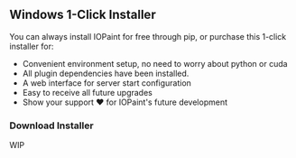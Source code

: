 
## Windows 1-Click Installer

You can always install IOPaint for free through pip, or purchase this 1-click installer for:

- Convenient environment setup, no need to worry about python or cuda
- All plugin dependencies have been installed.
- A web interface for server start configuration
- Easy to receive all future upgrades
- Show your support ❤️ for IOPaint's future development

### Download Installer

WIP
